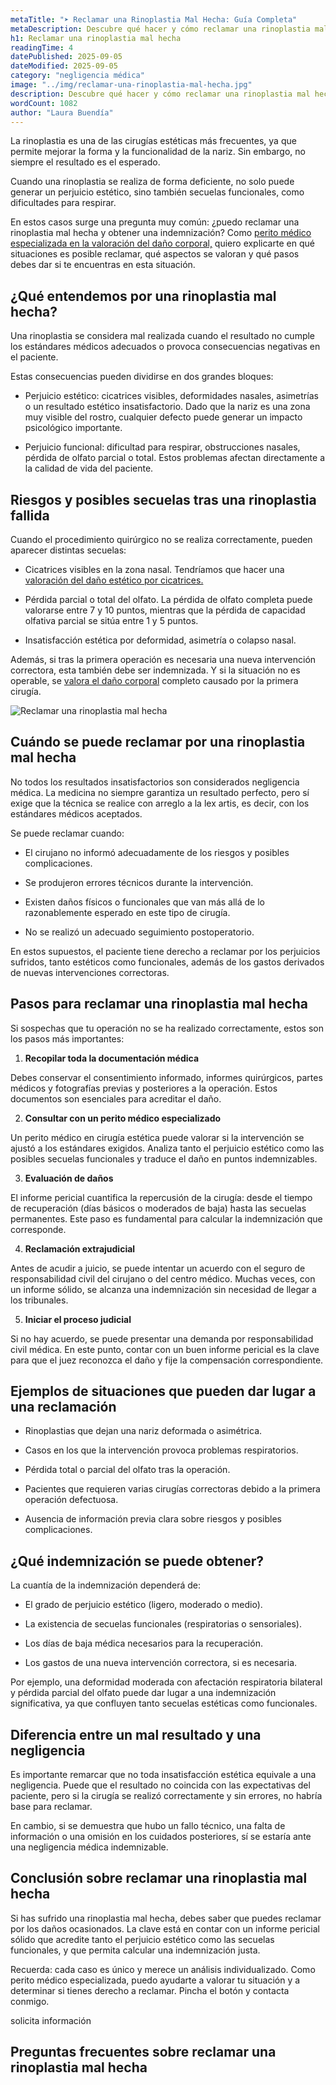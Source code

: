 ```yaml
---
metaTitle: "➤ Reclamar una Rinoplastia Mal Hecha: Guía Completa"
metaDescription: Descubre qué hacer y cómo reclamar una rinoplastia mal hecha. Te explico cuándo hay negligencia y qué pasos seguir para obtener indemnización.
h1: Reclamar una rinoplastia mal hecha
readingTime: 4
datePublished: 2025-09-05
dateModified: 2025-09-05
category: "negligencia médica"
image: "../img/reclamar-una-rinoplastia-mal-hecha.jpg"
description: Descubre qué hacer y cómo reclamar una rinoplastia mal hecha. Te explico cuándo hay negligencia y qué pasos seguir para obtener indemnización.
wordCount: 1082
author: "Laura Buendía"
---
```



La rinoplastia es una de las cirugías estéticas más frecuentes, ya que permite mejorar la forma y la funcionalidad de la nariz. Sin embargo, no siempre el resultado es el esperado.

Cuando una rinoplastia se realiza de forma deficiente, no solo puede generar un perjuicio estético, sino también secuelas funcionales, como dificultades para respirar.

En estos casos surge una pregunta muy común: ¿puedo reclamar una rinoplastia mal hecha y obtener una indemnización? Como [perito médico especializada en la valoración del daño corporal,](/peritaje-medico/perito-medico-especialista-en-valoracion-de-danos-corporales/) quiero explicarte en qué situaciones es posible reclamar, qué aspectos se valoran y qué pasos debes dar si te encuentras en esta situación.

## ¿Qué entendemos por una rinoplastia mal hecha?

Una rinoplastia se considera mal realizada cuando el resultado no cumple los estándares médicos adecuados o provoca consecuencias negativas en el paciente.

Estas consecuencias pueden dividirse en dos grandes bloques:

- Perjuicio estético: cicatrices visibles, deformidades nasales, asimetrías o un resultado estético insatisfactorio. Dado que la nariz es una zona muy visible del rostro, cualquier defecto puede generar un impacto psicológico importante.

- Perjuicio funcional: dificultad para respirar, obstrucciones nasales, pérdida de olfato parcial o total. Estos problemas afectan directamente a la calidad de vida del paciente.

## Riesgos y posibles secuelas tras una rinoplastia fallida

Cuando el procedimiento quirúrgico no se realiza correctamente, pueden aparecer distintas secuelas:

- Cicatrices visibles en la zona nasal. Tendríamos que hacer una [valoración del daño estético por cicatrices.](/negligencias-medicas/valoracion-del-dano-estetico-por-cicatrices/)

- Pérdida parcial o total del olfato. La pérdida de olfato completa puede valorarse entre 7 y 10 puntos, mientras que la pérdida de capacidad olfativa parcial se sitúa entre 1 y 5 puntos.

- Insatisfacción estética por deformidad, asimetría o colapso nasal.

Además, si tras la primera operación es necesaria una nueva intervención correctora, esta también debe ser indemnizada. Y si la situación no es operable, se [valora el daño corporal](/servicios/valoracion-dano-corporal/) completo causado por la primera cirugía.

<Image
  loading="lazy"
  src={img}
  alt="Reclamar una rinoplastia mal hecha"
  width={600}
  height={400}
/>

## Cuándo se puede reclamar por una rinoplastia mal hecha

No todos los resultados insatisfactorios son considerados negligencia médica. La medicina no siempre garantiza un resultado perfecto, pero sí exige que la técnica se realice con arreglo a la lex artis, es decir, con los estándares médicos aceptados.

Se puede reclamar cuando:

- El cirujano no informó adecuadamente de los riesgos y posibles complicaciones.

- Se produjeron errores técnicos durante la intervención.

- Existen daños físicos o funcionales que van más allá de lo razonablemente esperado en este tipo de cirugía.

- No se realizó un adecuado seguimiento postoperatorio.

En estos supuestos, el paciente tiene derecho a reclamar por los perjuicios sufridos, tanto estéticos como funcionales, además de los gastos derivados de nuevas intervenciones correctoras.

## Pasos para reclamar una rinoplastia mal hecha

Si sospechas que tu operación no se ha realizado correctamente, estos son los pasos más importantes:

1. **Recopilar toda la documentación médica**

Debes conservar el consentimiento informado, informes quirúrgicos, partes médicos y fotografías previas y posteriores a la operación. Estos documentos son esenciales para acreditar el daño.

2. **Consultar con un perito médico especializado**

Un perito médico en cirugía estética puede valorar si la intervención se ajustó a los estándares exigidos. Analiza tanto el perjuicio estético como las posibles secuelas funcionales y traduce el daño en puntos indemnizables.

3. **Evaluación de daños**

El informe pericial cuantifica la repercusión de la cirugía: desde el tiempo de recuperación (días básicos o moderados de baja) hasta las secuelas permanentes. Este paso es fundamental para calcular la indemnización que corresponde.

4. **Reclamación extrajudicial**

Antes de acudir a juicio, se puede intentar un acuerdo con el seguro de responsabilidad civil del cirujano o del centro médico. Muchas veces, con un informe sólido, se alcanza una indemnización sin necesidad de llegar a los tribunales.

5. **Iniciar el proceso judicial**

Si no hay acuerdo, se puede presentar una demanda por responsabilidad civil médica. En este punto, contar con un buen informe pericial es la clave para que el juez reconozca el daño y fije la compensación correspondiente.

<CtaLinks modifier="service-page" />

## Ejemplos de situaciones que pueden dar lugar a una reclamación

- Rinoplastias que dejan una nariz deformada o asimétrica.

- Casos en los que la intervención provoca problemas respiratorios.

- Pérdida total o parcial del olfato tras la operación.

- Pacientes que requieren varias cirugías correctoras debido a la primera operación defectuosa.

- Ausencia de información previa clara sobre riesgos y posibles complicaciones.

## ¿Qué indemnización se puede obtener?

La cuantía de la indemnización dependerá de:

- El grado de perjuicio estético (ligero, moderado o medio).

- La existencia de secuelas funcionales (respiratorias o sensoriales).

- Los días de baja médica necesarios para la recuperación.

- Los gastos de una nueva intervención correctora, si es necesaria.

Por ejemplo, una deformidad moderada con afectación respiratoria bilateral y pérdida parcial del olfato puede dar lugar a una indemnización significativa, ya que confluyen tanto secuelas estéticas como funcionales.

## Diferencia entre un mal resultado y una negligencia

Es importante remarcar que no toda insatisfacción estética equivale a una negligencia. Puede que el resultado no coincida con las expectativas del paciente, pero si la cirugía se realizó correctamente y sin errores, no habría base para reclamar.

En cambio, si se demuestra que hubo un fallo técnico, una falta de información o una omisión en los cuidados posteriores, sí se estaría ante una negligencia médica indemnizable.

## Conclusión sobre reclamar una rinoplastia mal hecha

Si has sufrido una rinoplastia mal hecha, debes saber que puedes reclamar por los daños ocasionados. La clave está en contar con un informe pericial sólido que acredite tanto el perjuicio estético como las secuelas funcionales, y que permita calcular una indemnización justa.

Recuerda: cada caso es único y merece un análisis individualizado. Como perito médico especializada, puedo ayudarte a valorar tu situación y a determinar si tienes derecho a reclamar. Pincha el botón y contacta conmigo.

<MainCta modifier="service-page">solicita información</MainCta>

## Preguntas frecuentes sobre reclamar una rinoplastia mal hecha

<FAQ faqs={FAQ_RECLAMAR_RINOPLASTIA} />
